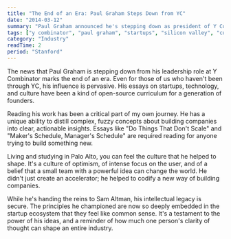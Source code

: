 ```yaml
---
title: "The End of an Era: Paul Graham Steps Down from YC"
date: "2014-03-12"
summary: "Paul Graham announced he's stepping down as president of Y Combinator. As a student in the heart of Silicon Valley, it's impossible to overstate his influence. His essays have been a foundational part of my education in how to think about startups."
tags: ["y combinator", "paul graham", "startups", "silicon valley", "culture"]
category: "Industry"
readTime: 2
period: "Stanford"
---
```


The news that Paul Graham is stepping down from his leadership role at Y Combinator marks the end of an era. Even for those of us who haven't been through YC, his influence is pervasive. His essays on startups, technology, and culture have been a kind of open-source curriculum for a generation of founders.

Reading his work has been a critical part of my own journey. He has a unique ability to distill complex, fuzzy concepts about building companies into clear, actionable insights. Essays like "Do Things That Don't Scale" and "Maker's Schedule, Manager's Schedule" are required reading for anyone trying to build something new.

Living and studying in Palo Alto, you can feel the culture that he helped to shape. It's a culture of optimism, of intense focus on the user, and of a belief that a small team with a powerful idea can change the world. He didn't just create an accelerator; he helped to codify a new way of building companies.

While he's handing the reins to Sam Altman, his intellectual legacy is secure. The principles he championed are now so deeply embedded in the startup ecosystem that they feel like common sense. It's a testament to the power of his ideas, and a reminder of how much one person's clarity of thought can shape an entire industry.
